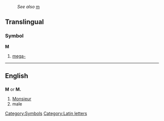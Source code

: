 :''See also'' [[m]]
==Translingual==
===Symbol===
'''M'''

# [[mega-]]
----
==English==
==={{abbreviation}}===
'''M''' or '''M.'''

# [[Monsieur]]
# male

[[Category:Symbols]]
[[Category:Latin letters]]